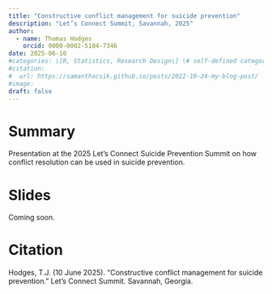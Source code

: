 ```yaml
---
title: "Constructive conflict management for suicide prevention"
description: "Let’s Connect Summit, Savannah, 2025"
author:
  - name: Thomas Hodges
    orcid: 0000-0002-5184-7346
date: 2025-06-10
#categories: \[R, Statistics, Research Design\] \# self-defined categories
#citation: 
#  url: https://samanthacsik.github.io/posts/2022-10-24-my-blog-post/ 
#image: 
draft: false
---
```


# Summary

Presentation at the 2025 Let's Connect Suicide Prevention Summit on how conflict resolution can be used in suicide prevention.

# Slides

Coming soon.

# Citation

Hodges, T.J. (10 June 2025). “Constructive conflict management for suicide prevention.” Let’s Connect Summit. Savannah, Georgia.
